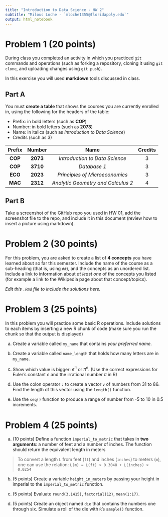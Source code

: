 ```yaml
---
title: "Introduction to Data Science - HW 2"
subtitle: "Milous Loche - `mloche1355@floridapoly.edu`"
output: html_notebook
---
```


# Problem 1 (20 points)

During class you completed an activity in which you practiced `git` commands and operations (such as forking a repository, cloning it using `git clone`, and uploading changes using `git push`).

In this exercise you will used **markdown** tools discussed in class. 

## Part A

You must **create a table** that shows the courses you are currently enrolled in, using the following for the headers of the table: 

- Prefix: in bold letters (such as **COP**)
- Number: in bold letters (such as **2073**)
- Name: in italics (such as _Introduction to Data Science_)
- Credits (such as 3)

|Prefix|Number|Name|Credits|
|:-----:|:------:|:-----------------------------:|:----:|
|**COP**|**2073**|_Introduction to Data Science_|3|
|**COP**|**3710**|_Database 1_|3|
|**ECO**|**2023**|_Principles of Microeconomics_|3|
|**MAC**|**2312**|_Analytic Geometry and Calculus 2_|4|

## Part B


Take a screenshot of the GitHub repo you used in HW 01, add the screenshot file to the repo, and include it in this document (review how to insert a picture using markdown).




# Problem 2 (30 points)

For this problem, you are asked to create a list of **4 concepts** you have learned about so far this semester. Include the name of the course as a sub-heading (that is, using `##`), and the concepts as an unordered list. Include a link to information about _at least one_ of the concepts you listed (for example a link to the Wikipedia page about that concept/topics).

_Edit this `.Rmd` file to include the solutions here._



# Problem 3 (25 points)

In this problem you will practice some basic R operations. Include solutions to each items by inserting a new R chunk of code (make sure you run the chunk so that the output is displayed)


(a) Create a variable called `my_name` that contains _your preferred name_.

(b) Create a variable called `name_length` that holds how many letters are in `my_name`.

(c) Show which value is bigger: $e^\pi$ or $\pi^e$. (Use the correct expressions for Euler's constant $e$ and the irrational number $\pi$ in R)

(d) Use the colon operator `:` to create a vector `v` of numbers from 31 to 86. Find the length of this vector using the `length()` function.

(e) Use the `seq()` function to produce a range of number from -5 to 10 in 0.5 increments.


# Problem 4 (25 points)

(a) (10 points) Define a function `imperial_to_metric` that takes in **two arguments**: a number of feet and a number of inches. The function should return the equivalent length in meters

> To convert a length `L` from feet (`ft`) and inches (`inches`) to meters (`m`), one can use the relation: `L(m) = L(ft) × 0.3048 + L(inches) × 0.0254`


(b) (5 points) Create a variable `height_in_meters` by passing your height in imperial to the `imperial_to_metric` function.

(c) (5 points) Evaluate `round(3.1415)`, `factorial(12)`, `mean(1:17)`.

(d) (5 points) Create an object named `die` that contains the numbers one through six. Simulate a roll of the die with `R`’s `sample()` function. 


